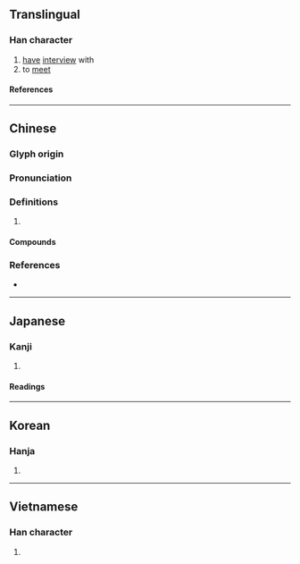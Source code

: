 {{character info}}
==Translingual==

===Han character===
{{Han char|rn=72|rad=日|as=07|sn=11|four=61061|canj=AMMR|ids=⿰日吾}}

# [[have]] [[interview]] with
# to [[meet]]

====References====
{{Han ref|kx=0496.060|dkj=13956|dj=0862.110|hdz=21511.070|uh=6664}}

----

==Chinese==
{{zh-forms}}

===Glyph origin===
{{Han etym}}

===Pronunciation===
{{zh-pron
|m=wù
|c=ng6
|mn=qz,tw,xm:ngō͘/tw,zz:gō͘
|mc=y
|oc=y
|ma=
|cat=v
}}

===Definitions===
{{zh-hanzi}}

# {{rfdef|zh}}

====Compounds====
{{zh-der|會晤|晤面|晤見|晤談}}

===References===
* {{R:yue:Hanzi}}
----

==Japanese==

===Kanji===
{{ja-kanji|grade=|rs=日07}}

# {{rfdef|ja|sort=日07}}

====Readings====
{{ja-readings
|goon=ぐ
|kanon=ご
|kun=あきらか
}}

----

==Korean==

===Hanja===
{{ko-hanja|오}}

# {{rfdef|ko|sort=日07}}

----

==Vietnamese==

===Han character===
{{vi-readings|rs=日07|reading=[[ngộ]], [[cữ]]}}

# {{rfdef|vi|sort=日07}}
